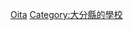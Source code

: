 {{日本行政區劃分類導航|的大學}}
{{Commonscat|Universities and colleges in Oita prefecture}}

[[Category:日本各都道府縣的大學|Oita]]
[[Category:大分縣的學校|Category:大分縣的學校]]